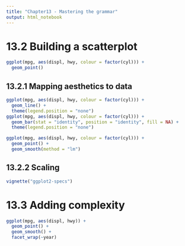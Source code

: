 ---
title: "Chapter13 - Mastering the grammar"
output: html_notebook
---

# 13.2 Building a scatterplot

```{r}
ggplot(mpg, aes(displ, hwy, colour = factor(cyl))) +
  geom_point()
```


## 13.2.1 Mapping aesthetics to data

```{r}
ggplot(mpg, aes(displ, hwy, colour = factor(cyl))) +
  geom_line() + 
  theme(legend.position = "none")
ggplot(mpg, aes(displ, hwy, colour = factor(cyl))) +
  geom_bar(stat = "identity", position = "identity", fill = NA) + 
  theme(legend.position = "none")
```

```{r}
ggplot(mpg, aes(displ, hwy, colour = factor(cyl))) + 
  geom_point() + 
  geom_smooth(method = "lm")
```

## 13.2.2 Scaling

```{r}
vignette("ggplot2-specs")
```


# 13.3 Adding complexity

```{r}
ggplot(mpg, aes(displ, hwy)) + 
  geom_point() +
  geom_smooth() + 
  facet_wrap(~year)
```
